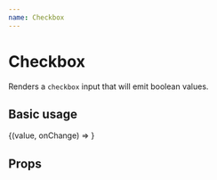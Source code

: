 ```yaml
---
name: Checkbox
---
```



# Checkbox

Renders a `checkbox` input that will emit boolean values.

## Basic usage

<Playground>
  <Field initialValue={true}>
    {(value, onChange) => <Checkbox value={value} onChange={onChange} />}
  </Field>
</Playground>

## Props

<Props of={Checkbox} />
